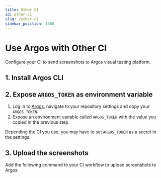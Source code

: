 ```yaml
---
title: Other CI
id: other-ci
slug: /other-ci
sidebar_position: 1000
---
```



# Use Argos with Other CI

Configure your CI to send screenshots to Argos visual testing platform.

## 1. Install Argos CLI

<InstallDevDep dependency="@argos-ci/cli" />

## 2. Expose `ARGOS_TOKEN` as environment variable

1. Log in to [Argos](https://app.argos-ci.com), navigate to your repository settings and copy your `ARGOS_TOKEN`.
2. Expose an environment variable called `ARGOS_TOKEN` with the value you copied in the previous step.

Depending the CI you use, you may have to set `ARGOS_TOKEN` as a secret in the settings.

## 3. Upload the screenshots

Add the following command to your CI workflow to upload screenshots to Argos:

<RunPkgCommand command="@argos-ci/cli upload ./screenshots" />

<Enjoy />
